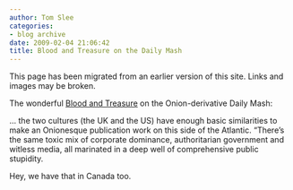 ```yaml
---
author: Tom Slee
categories:
- blog archive
date: 2009-02-04 21:06:42
title: Blood and Treasure on the Daily Mash
---
```


::: {.callout-note}

This page has been migrated from an earlier version of this site. 
Links and images may be broken.

:::



				

The wonderful [Blood and Treasure](http://bloodandtreasure.typepad.com/blood_treasure/2009/02/british-onion-derivative-pretty-good-despite-that-says-area-man.html) on the Onion-derivative Daily Mash:

... the two cultures (the UK and the US) have enough basic
similarities to make an Onionesque publication work on this side of the
Atlantic.
“There’s the same toxic mix of corporate dominance, authoritarian
government and witless media, all marinated in a deep well of
comprehensive public stupidity.  


  
Hey, we have that in Canada too.


		

